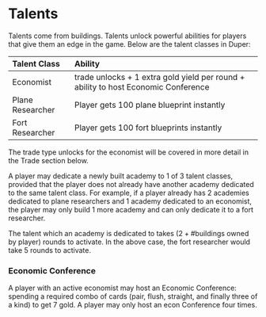 # Talents

Talents come from buildings. Talents unlock powerful abilities for players that give them an edge in the game. Below are the talent classes in Duper:

| Talent Class     | Ability                                                                            |
| :--------------- | :--------------------------------------------------------------------------------- |
| Economist        | trade unlocks + 1 extra gold yield per round + ability to host Economic Conference |
| Plane Researcher | Player gets 100 plane blueprint instantly                                          |
| Fort Researcher  | Player gets 100 fort blueprints instantly                                          |

The trade type unlocks for the economist will be covered in more detail in the Trade section below.

A player may dedicate a newly built academy to 1 of 3 talent classes, provided that the player does not already have another academy dedicated to the same talent class. For example, if a player already has 2 academies dedicated to plane researchers and 1 academy dedicated to an economist, the player may only build 1 more academy and can only dedicate it to a fort researcher.

The talent which an academy is dedicated to takes $(2 + \# \text{buildings owned by player})$ rounds to activate. In the above case, the fort researcher would take 5 rounds to activate.

### Economic Conference

A player with an active economist may host an Economic Conference: spending a required combo of cards (pair, flush, straight, and finally three of a kind) to get 7 gold. A player may only host an econ Conference four times.
